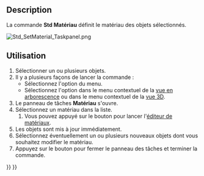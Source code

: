 <languages/>

{{Docnav/fr
|[[Std_ToggleNavigation/fr|Basculer en mode navigation]]
|[[Std_SetAppearance/fr|Apparence]]
|[[Std_View_Menu/fr|Menu Affichage]]
|IconL=Std_ToggleNavigation.svg
|IconR=Std_SetAppearance.svg
|IconC=Freecad.svg
}}

{{GuiCommand/fr
|Name=Std SetMaterial
|Name/fr=Std Matériau
|MenuLocation=Affichage → Définir le matériau...
|Workbenches=[[Material_Workbench/fr|Matériau]], [[Part_Workbench/fr|Part]], [[PartDesign_Workbench/fr|PartDesign]] et plus
|Shortcut=
|Version=1.0
|SeeAlso=[[Std_SetAppearance/fr|Std Apparence]]
}}

==Description==

La commande '''Std Matériau''' définit le matériau des objets sélectionnés.

[[Image:Std_SetMaterial_Taskpanel.png]]
{{Caption|Le panneau des tâches Matériau}}

<span id="Usage"></span>
==Utilisation==

# Sélectionner un ou plusieurs objets.
# Il y a plusieurs façons de lancer la commande :
#* Sélectionnez l'option {{MenuCommand|Affichage → [[Image:Std_SetMaterial.svg|16px]] Définir le matériau...}} du menu.
#* Sélectionnez l'option {{MenuCommand|[[Image:Std_SetMaterial.svg|16px]] Définir le matériau...}} dans le menu contextuel de la [[Tree_view/fr|vue en arborescence]] ou dans le menu contextuel de la [[3D_view/fr|vue 3D]].
# Le panneau de tâches '''Matériau''' s'ouvre.
# Sélectionnez un matériau dans la liste.
## Vous pouvez appuyé sur le bouton {{Button|Lancer l'éditeur}} pour lancer l'[[Materials_Edit/fr|éditeur de matériaux]].
# Les objets sont mis à jour immédiatement.
# Sélectionnez éventuellement un ou plusieurs nouveaux objets dont vous souhaitez modifier le matériau.
# Appuyez sur le bouton {{Button|Fermer}} pour fermer le panneau des tâches et terminer la commande.


{{Docnav/fr
|[[Std_ToggleNavigation/fr|Basculer en mode navigation]]
|[[Std_SetAppearance/fr|Apparence]]
|[[Std_View_Menu/fr|Menu Affichage]]
|IconL=Std_ToggleNavigation.svg
|IconR=Std_SetAppearance.svg
|IconC=Freecad.svg
}}

{{Std_Base_navi{{#translation:}}}}
{{Userdocnavi{{#translation:}}}}